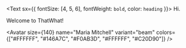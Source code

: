 
<Text sx={{ fontSize: [4, 5, 6], fontWeight: `bold`, color: `heading` }}>
  Hi.
</Text>

Welcome to ThatWhat!


<Avatar
  size={140}
  name="Maria Mitchell"
  variant="beam"
  colors={["#FFFFFF", "#146A7C", "#F0AB3D", "#FFFFFF", "#C20D90"]}
/>

